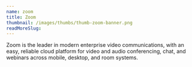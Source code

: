 ```yaml
---
name: zoom
title: Zoom
thumbnail: /images/thumbs/thumb-zoom-banner.png
readMoreSlug:
---
```


Zoom is the leader in modern enterprise video communications, with an easy, reliable cloud platform for video and audio conferencing, chat, and webinars across mobile, desktop, and room systems.